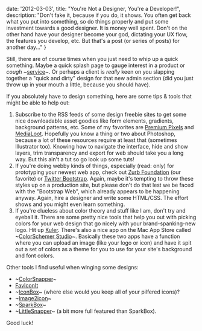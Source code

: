 
  date: '2012-03-03',
  title: "You're Not a Designer, You're a Developer!",
  description:
    "Don't fake it, because if you do, it shows. You often get back what you put into something, so do things properly and put some investment towards a good designer. It is money well spent. Don't on the other hand have your designer become your god, dictating your UX flow, the features you develop, etc. But that's a post (or series of posts) for another day..."
}


Still, there are of course times when you just need to whip up a quick something. Maybe a quick splash page to gauge interest in a product or *cough* ~[service](http://www.soothsayerapp.com)~. Or perhaps a client is *really* keen on you slapping together a "quick and dirty" design for that new admin section (did you just throw up in your mouth a little, because you should have).

If you absolutely have to design something, here are some tips & tools that might be able to help out:

1. Subscribe to the RSS feeds of some design freebie sites to get some nice downloadable asset goodies like form elements, gradients, background patterns, etc. Some of my favorites are [Premium Pixels](http://www.premiumpixels.com) and [MediaLoot](http://www.medialoot.com). Hopefully you know a thing or two about Photoshop, because a lot of these resources require at least that (sometimes Illustrator too). Knowing how to navigate the interface, hide and show layers, trim transparency and export for web should take you a long way. But this ain't a tut so go look up some tuts!
2. If you're doing webby kinds of things, especially (read: only) for prototyping your newest web app, check out [Zurb Foundation](http://foundation.zurb.com/) (our favorite) or [Twitter Bootstrap](https://getbootstrap.com/). Again, maybe it's tempting to throw these styles up on a production site, but please don't do that lest we be faced with the "Bootstrap Web", which already appears to be happening anyway. Again, hire a designer and write some HTML/CSS. The effort shows and you might even learn something.
3. If you're clueless about color theory and stuff like I am, don't try and eyeball it. There are some pretty nice tools that help you out with picking colors for your web design that go nicely with your brand-spanking-new logo. Hit up [Kuler](http://kuler.adobe.com/). There's also a nice app on the Mac App Store called ~[ColorSchemer Studio]()~. Basically these two apps have a function where you can upload an image (like your logo or icon) and have it spit out a set of colors as a theme for you to use for your site's background and font colors.

Other tools I find useful when winging some designs:

- ~[ColorSnapper]()~
- [FavIconIt](http://itunes.apple.com/us/app/faviconit/id436681083?mt=12)
- ~[IconBox]()~ (where else would you keep all of your pilfered icons)?
- ~[Image2icon]()~
- ~[SparkBox]()~
- ~[LittleSnapper]()~ (a bit more full featured than SparkBox).

Good luck!

